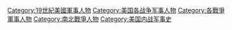 [[Category:19世紀美國軍事人物|Category:19世紀美國軍事人物]]
[[Category:美国各战争军事人物|Category:美国各战争军事人物]]
[[Category:各戰爭軍事人物|Category:各戰爭軍事人物]]
[[Category:南北戰爭人物|Category:南北戰爭人物]]
[[Category:美国内战军事史|Category:美国内战军事史]]
